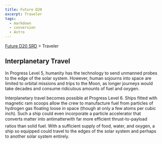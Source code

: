 ```yaml
---
title: Future D20
excerpt: Traveler
tags:
  - markdown
  - conversion
  - Astro
---
```






[Future D20 SRD]( / ) > Traveler




## Interplanetary Travel


In Progress Level 5, humanity has the technology to send unmanned probes to the edge of the solar system. However, human sojourns into space are limited to orbital missions and trips to the Moon, as longer journeys would take decades and consume ridiculous amounts of fuel and oxygen.


Interplanetary travel becomes possible at Progress Level 6. Ships fitted with magnetic ram scoops allow the crew to manufacture fuel from particles of hydrogen gas floating loose in space (though at only a few atoms per cubic inch). Such a ship could even incorporate a particle accelerator that converts matter into antimatterwith far more efficient thrust-to-payload ratios than solid fuel. With a sufficient supply of food, water, and oxygen, a ship so equipped could travel to the edges of the solar system and perhaps to another solar system entirely.



